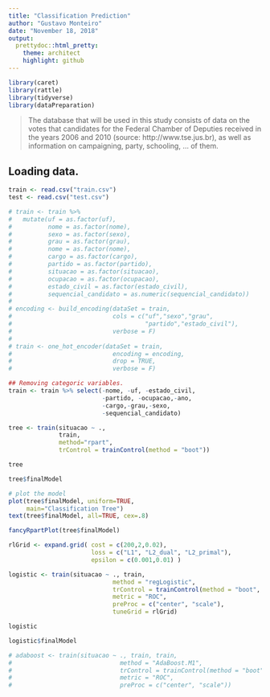 ```yaml
---
title: "Classification Prediction"
author: "Gustavo Monteiro"
date: "November 18, 2018"
output:
  prettydoc::html_pretty:
    theme: architect
    highlight: github
---
```


```r
library(caret)
library(rattle)
library(tidyverse)
library(dataPreparation)
```


> The database that will be used in this study consists of data on the votes that candidates for the Federal Chamber of Deputies received in the years 2006 and 2010 (source: http://www.tse.jus.br), as well as information on campaigning, party, schooling, ... of them.

## Loading data.
```r
train <- read.csv("train.csv")
test <- read.csv("test.csv")
```


```r
# train <- train %>% 
#   mutate(uf = as.factor(uf),
#          nome = as.factor(nome),
#          sexo = as.factor(sexo),
#          grau = as.factor(grau),
#          nome = as.factor(nome),
#          cargo = as.factor(cargo),
#          partido = as.factor(partido),
#          situacao = as.factor(situacao),
#          ocupacao = as.factor(ocupacao),
#          estado_civil = as.factor(estado_civil),
#          sequencial_candidato = as.numeric(sequencial_candidato))
# 
# encoding <- build_encoding(dataSet = train,
#                            cols = c("uf","sexo","grau",
#                                     "partido","estado_civil"),
#                            verbose = F)
# 
# train <- one_hot_encoder(dataSet = train,
#                            encoding = encoding,
#                            drop = TRUE,
#                            verbose = F)
```


```r
## Removing categoric variables.
train <- train %>% select(-nome, -uf, -estado_civil, 
                          -partido, -ocupacao,-ano, 
                          -cargo,-grau,-sexo, 
                          -sequencial_candidato)

```


```r
tree <- train(situacao ~ .,
              train,
              method="rpart", 
              trControl = trainControl(method = "boot"))
```

```r
tree
```

```r
tree$finalModel
```

```r
# plot the model
plot(tree$finalModel, uniform=TRUE,
     main="Classification Tree")
text(tree$finalModel, all=TRUE, cex=.8)
```

```r
fancyRpartPlot(tree$finalModel)
```


```r
rlGrid <- expand.grid( cost = c(200,2,0.02),
                       loss = c("L1", "L2_dual", "L2_primal"),
                       epsilon = c(0.001,0.01) )

logistic <- train(situacao ~ ., train, 
                             method = "regLogistic", 
                             trControl = trainControl(method = "boot", classProbs = TRUE),
                             metric = "ROC", 
                             preProc = c("center", "scale"),
                             tuneGrid = rlGrid)
```

```r
logistic
```

```r
logistic$finalModel
```

```r
# adaboost <- train(situacao ~ ., train, train, 
#                              method = "AdaBoost.M1", 
#                              trControl = trainControl(method = "boot", classProbs = TRUE),
#                              metric = "ROC", 
#                              preProc = c("center", "scale"))
```

